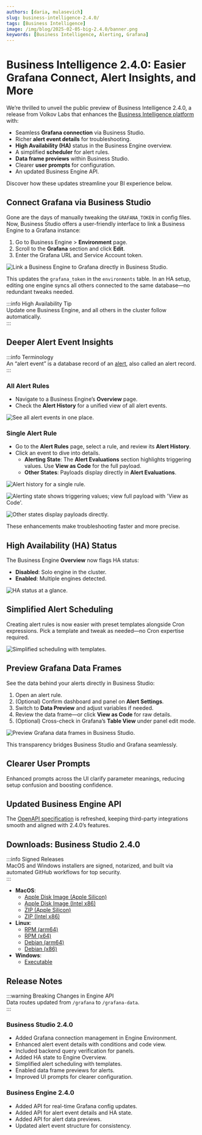 ```yaml
---
authors: [daria, mulasevich]
slug: business-intelligence-2.4.0/
tags: [Business Intelligence]
image: /img/blog/2025-02-05-big-2.4.0/banner.png
keywords: [Business Intelligence, Alerting, Grafana]
---
```



# Business Intelligence 2.4.0: Easier Grafana Connect, Alert Insights, and More

We’re thrilled to unveil the public preview of Business Intelligence 2.4.0, a release from Volkov Labs that enhances the [Business Intelligence platform](/big/) with:

- Seamless **Grafana connection** via Business Studio.
- Richer **alert event details** for troubleshooting.
- **High Availability (HA)** status in the Business Engine overview.
- A simplified **scheduler** for alert rules.
- **Data frame previews** within Business Studio.
- Clearer **user prompts** for configuration.
- An updated Business Engine API.

Discover how these updates streamline your BI experience below.

## Connect Grafana via Business Studio

Gone are the days of manually tweaking the `GRAFANA_TOKEN` in config files. Now, Business Studio offers a user-friendly interface to link a Business Engine to a Grafana instance:

1. Go to Business Engine > **Environment** page.
2. Scroll to the **Grafana** section and click **Edit**.
3. Enter the Grafana URL and Service Account token.

<Image
  title="Link a Business Engine to Grafana directly in Business Studio."
  src="/img/blog/2025-02-05-big-2.4.0/token.png"
/>

This updates the `grafana_token` in the `environments` table. In an HA setup, editing one engine syncs all others connected to the same database—no redundant tweaks needed.

:::info High Availability Tip  
Update one Business Engine, and all others in the cluster follow automatically.  
:::

## Deeper Alert Event Insights

:::info Terminology  
An “alert event” is a database record of an [alert](/big/alerting/#alert-components), also called an alert record.  
:::

### All Alert Rules

- Navigate to a Business Engine’s **Overview** page.
- Check the **Alert History** for a unified view of all alert events.

<Image
  title="See all alert events in one place."
  src="/img/blog/2025-02-05-big-2.4.0/all-alerts.png"
/>

### Single Alert Rule

- Go to the **Alert Rules** page, select a rule, and review its **Alert History**.
- Click an event to dive into details.
  - **Alerting State**: The **Alert Evaluations** section highlights triggering values. Use **View as Code** for the full payload.
  - **Other States**: Payloads display directly in **Alert Evaluations**.

<Image
  title="Alert history for a single rule."
  src="/img/blog/2025-02-05-big-2.4.0/one-alert.png"
/>

<Image
  title="Alerting state shows triggering values; view full payload with 'View as Code'."
  src="/img/blog/2025-02-05-big-2.4.0/alerting-state.png"
/>

<Image
  title="Other states display payloads directly."
  src="/img/blog/2025-02-05-big-2.4.0/other-states.png"
/>

These enhancements make troubleshooting faster and more precise.

## High Availability (HA) Status

The Business Engine **Overview** now flags HA status:

- **Disabled**: Solo engine in the cluster.
- **Enabled**: Multiple engines detected.

<Image
  title="HA status at a glance."
  src="/img/blog/2025-02-05-big-2.4.0/enabled-disabled.png"
/>

## Simplified Alert Scheduling

Creating alert rules is now easier with preset templates alongside Cron expressions. Pick a template and tweak as needed—no Cron expertise required.

<Image
  title="Simplified scheduling with templates."
  src="/img/blog/2025-02-05-big-2.4.0/cron.png"
/>

## Preview Grafana Data Frames

See the data behind your alerts directly in Business Studio:

1. Open an alert rule.
2. (Optional) Confirm dashboard and panel on **Alert Settings**.
3. Switch to **Data Preview** and adjust variables if needed.
4. Review the data frame—or click **View as Code** for raw details.
5. (Optional) Cross-check in Grafana’s **Table View** under panel edit mode.

<Image
  title="Preview Grafana data frames in Business Studio."
  src="/img/blog/2025-02-05-big-2.4.0/data-preview.png"
/>

This transparency bridges Business Studio and Grafana seamlessly.

## Clearer User Prompts

Enhanced prompts across the UI clarify parameter meanings, reducing setup confusion and boosting confidence.

## Updated Business Engine API

The [OpenAPI specification](/big/api/) is refreshed, keeping third-party integrations smooth and aligned with 2.4.0’s features.

## Downloads: Business Studio 2.4.0

:::info Signed Releases  
MacOS and Windows installers are signed, notarized, and built via automated GitHub workflows for top security.  
:::

- **MacOS**:
  - [Apple Disk Image (Apple Silicon)](https://github.com/VolkovLabs/business-intelligence/releases/download/v2.4.0/Business.Studio-2.4.0-arm64.dmg)
  - [Apple Disk Image (Intel x86)](https://github.com/VolkovLabs/business-intelligence/releases/download/v2.4.0/Business.Studio-2.4.0-x64.dmg)
  - [ZIP (Apple Silicon)](https://github.com/VolkovLabs/business-intelligence/releases/download/v2.4.0/Business.Studio-darwin-arm64-2.4.0.zip)
  - [ZIP (Intel x86)](https://github.com/VolkovLabs/business-intelligence/releases/download/v2.4.0/Business.Studio-darwin-x64-2.4.0.zip)
- **Linux**:
  - [RPM (arm64)](https://github.com/VolkovLabs/business-intelligence/releases/download/v2.4.0/business-studio-2.4.0-1.arm64.rpm)
  - [RPM (x64)](https://github.com/VolkovLabs/business-intelligence/releases/download/v2.4.0/business-studio-2.4.0-1.x86_64.rpm)
  - [Debian (arm64)](https://github.com/VolkovLabs/business-intelligence/releases/download/v2.4.0/business-studio_2.4.0_arm64.deb)
  - [Debian (x86)](https://github.com/VolkovLabs/business-intelligence/releases/download/v2.4.0/business-studio_2.4.0_amd64.deb)
- **Windows**:
  - [Executable](https://github.com/VolkovLabs/business-intelligence/releases/download/v2.4.0/Business.Studio-2.4.0.Setup.exe)

<GettingStarted />

## Release Notes

:::warning Breaking Changes in Engine API  
Data routes updated from `/grafana` to `/grafana-data`.  
:::

### Business Studio 2.4.0

- Added Grafana connection management in Engine Environment.
- Enhanced alert event details with conditions and code view.
- Included backend query verification for panels.
- Added HA state to Engine Overview.
- Simplified alert scheduling with templates.
- Enabled data frame previews for alerts.
- Improved UI prompts for clearer configuration.

### Business Engine 2.4.0

- Added API for real-time Grafana config updates.
- Added API for alert event details and HA state.
- Added API for alert data previews.
- Updated alert event structure for consistency.

<Feedback />
